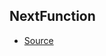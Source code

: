 ## NextFunction



- [Source](https://github.com/Androz2091/discord-player/blob/e435396/packages/discord-player/src/extractors/BaseExtractor.ts#L98)
